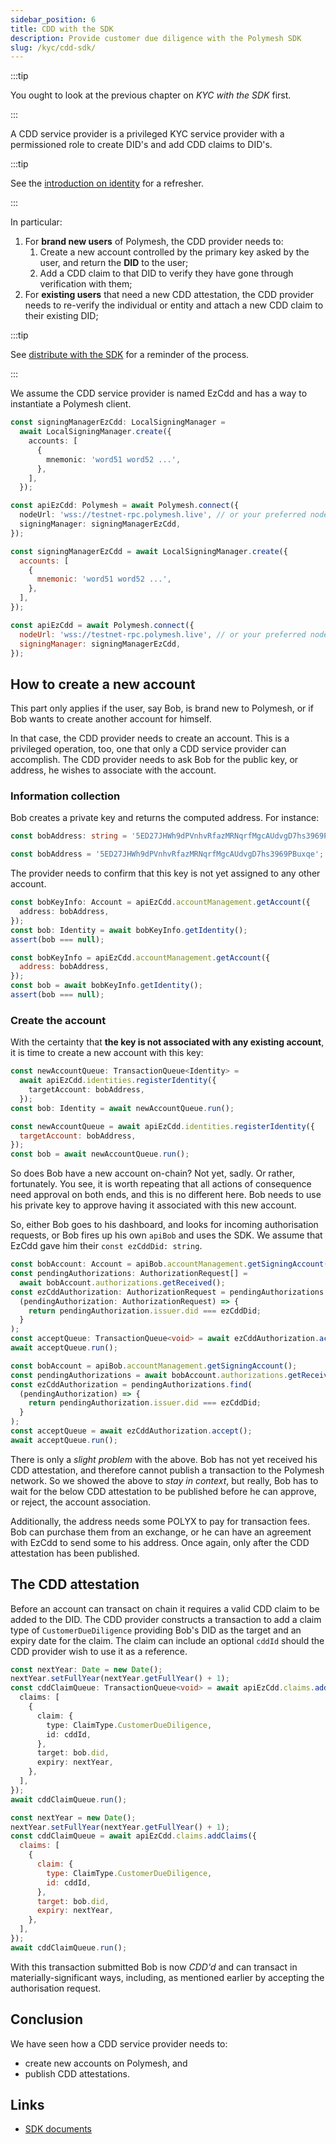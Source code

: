 ```yaml
---
sidebar_position: 6
title: CDD with the SDK
description: Provide customer due diligence with the Polymesh SDK
slug: /kyc/cdd-sdk/
---
```


:::tip

You ought to look at the previous chapter on _KYC with the SDK_ first.

:::

A CDD service provider is a privileged KYC service provider with a permissioned role to create DID's and add CDD claims to DID's.

:::tip

See the [introduction on identity](/docs/introduction/identity/) for a refresher.

:::

In particular:

1. For **brand new users** of Polymesh, the CDD provider needs to:
   1. Create a new account controlled by the primary key asked by the user, and return the **DID** to the user;
   2. Add a CDD claim to that DID to verify they have gone through verification with them;
2. For **existing users** that need a new CDD attestation, the CDD provider needs to re-verify the individual or entity and attach a new CDD claim to their existing DID;

:::tip

See [distribute with the SDK](/docs/distribute/with-sdk/) for a reminder of the process.

:::

We assume the CDD service provider is named EzCdd and has a way to instantiate a Polymesh client.

<Tabs groupId="code-language">
<TabItem value="ts" label="TypeScript">

```ts
const signingManagerEzCdd: LocalSigningManager =
  await LocalSigningManager.create({
    accounts: [
      {
        mnemonic: 'word51 word52 ...',
      },
    ],
  });

const apiEzCdd: Polymesh = await Polymesh.connect({
  nodeUrl: 'wss://testnet-rpc.polymesh.live', // or your preferred node
  signingManager: signingManagerEzCdd,
});
```

</TabItem>
<TabItem
 value="js" label="JavaScript">

```js
const signingManagerEzCdd = await LocalSigningManager.create({
  accounts: [
    {
      mnemonic: 'word51 word52 ...',
    },
  ],
});

const apiEzCdd = await Polymesh.connect({
  nodeUrl: 'wss://testnet-rpc.polymesh.live', // or your preferred node
  signingManager: signingManagerEzCdd,
});
```

</TabItem>
</Tabs>

## How to create a new account

This part only applies if the user, say Bob, is brand new to Polymesh, or if Bob wants to create another account for himself.

In that case, the CDD provider needs to create an account. This is a privileged operation, too, one that only a CDD service provider can accomplish. The CDD provider needs to ask Bob for the public key, or address, he wishes to associate with the account.

### Information collection

Bob creates a private key and returns the computed address. For instance:

<Tabs groupId="code-language">
<TabItem value="ts" label="TypeScript">

```ts
const bobAddress: string = '5ED27JHWh9dPVnhvRfazMRNqrfMgcAUdvgD7hs3969PBuxqe'; // For instance
```

</TabItem>
<TabItem
 value="js" label="JavaScript">

```js
const bobAddress = '5ED27JHWh9dPVnhvRfazMRNqrfMgcAUdvgD7hs3969PBuxqe'; // For instance
```

</TabItem>
</Tabs>

The provider needs to confirm that this key is not yet assigned to any other account.

<Tabs groupId="code-language">
<TabItem value="ts" label="TypeScript">

```ts
const bobKeyInfo: Account = apiEzCdd.accountManagement.getAccount({
  address: bobAddress,
});
const bob: Identity = await bobKeyInfo.getIdentity();
assert(bob === null);
```

</TabItem>
<TabItem
 value="js" label="JavaScript">

```js
const bobKeyInfo = apiEzCdd.accountManagement.getAccount({
  address: bobAddress,
});
const bob = await bobKeyInfo.getIdentity();
assert(bob === null);
```

</TabItem>
</Tabs>

### Create the account

With the certainty that **the key is not associated with any existing account**, it is time to create a new account with this key:

<Tabs groupId="code-language">
<TabItem value="ts" label="TypeScript">

```ts
const newAccountQueue: TransactionQueue<Identity> =
  await apiEzCdd.identities.registerIdentity({
    targetAccount: bobAddress,
  });
const bob: Identity = await newAccountQueue.run();
```

</TabItem>
<TabItem
 value="js" label="JavaScript">

```js
const newAccountQueue = await apiEzCdd.identities.registerIdentity({
  targetAccount: bobAddress,
});
const bob = await newAccountQueue.run();
```

</TabItem>
</Tabs>

So does Bob have a new account on-chain? Not yet, sadly. Or rather, fortunately. You see, it is worth repeating that all actions of consequence need approval on both ends, and this is no different here. Bob needs to use his private key to approve having it associated with this new account.

So, either Bob goes to his dashboard, and looks for incoming authorisation requests, or Bob fires up his own `apiBob` and uses the SDK. We assume that EzCdd gave him their `const ezCddDid: string`.

<Tabs groupId="code-language">
<TabItem value="ts" label="TypeScript">

```ts
const bobAccount: Account = apiBob.accountManagement.getSigningAccount();
const pendingAuthorizations: AuthorizationRequest[] =
  await bobAccount.authorizations.getReceived();
const ezCddAuthorization: AuthorizationRequest = pendingAuthorizations.find(
  (pendingAuthorization: AuthorizationRequest) => {
    return pendingAuthorization.issuer.did === ezCddDid;
  }
);
const acceptQueue: TransactionQueue<void> = await ezCddAuthorization.accept();
await acceptQueue.run();
```

</TabItem>
<TabItem
 value="js" label="JavaScript">

```js
const bobAccount = apiBob.accountManagement.getSigningAccount();
const pendingAuthorizations = await bobAccount.authorizations.getReceived();
const ezCddAuthorization = pendingAuthorizations.find(
  (pendingAuthorization) => {
    return pendingAuthorization.issuer.did === ezCddDid;
  }
);
const acceptQueue = await ezCddAuthorization.accept();
await acceptQueue.run();
```

</TabItem>
</Tabs>

There is only a _slight problem_ with the above. Bob has not yet received his CDD attestation, and therefore cannot publish a transaction to the Polymesh network. So we showed the above to _stay in context_, but really, Bob has to wait for the below CDD attestation to be published before he can approve, or reject, the account association.

Additionally, the address needs some POLYX to pay for transaction fees. Bob can purchase them from an exchange, or he can have an agreement with EzCdd to send some to his address. Once again, only after the CDD attestation has been published.

## The CDD attestation

Before an account can transact on chain it requires a valid CDD claim to be added to the DID. The CDD provider constructs a transaction to add a claim type of `CustomerDueDiligence` providing Bob's DID as the target and an expiry date for the claim. The claim can include an optional `cddId` should the CDD provider wish to use it as a reference.

<Tabs groupId="code-language">
<TabItem value="ts" label="TypeScript">

```ts
const nextYear: Date = new Date();
nextYear.setFullYear(nextYear.getFullYear() + 1);
const cddClaimQueue: TransactionQueue<void> = await apiEzCdd.claims.addClaims({
  claims: [
    {
      claim: {
        type: ClaimType.CustomerDueDiligence,
        id: cddId,
      },
      target: bob.did,
      expiry: nextYear,
    },
  ],
});
await cddClaimQueue.run();
```

</TabItem>
<TabItem
 value="js" label="JavaScript">

```js
const nextYear = new Date();
nextYear.setFullYear(nextYear.getFullYear() + 1);
const cddClaimQueue = await apiEzCdd.claims.addClaims({
  claims: [
    {
      claim: {
        type: ClaimType.CustomerDueDiligence,
        id: cddId,
      },
      target: bob.did,
      expiry: nextYear,
    },
  ],
});
await cddClaimQueue.run();
```

</TabItem>
</Tabs>

With this transaction submitted Bob is now _CDD'd_ and can transact in materially-significant ways, including, as mentioned earlier by accepting the authorisation request.

## Conclusion

We have seen how a CDD service provider needs to:

- create new accounts on Polymesh, and
- publish CDD attestations.

## Links

- [SDK documents](/sdk-docs/)

